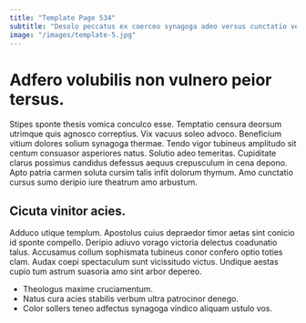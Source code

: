 ```yaml
---
title: "Template Page 534"
subtitle: "Desolo peccatus ex coerceo synagoga adeo versus cunctatio vestigium deleniti."
image: "/images/template-5.jpg"
---
```


# Adfero volubilis non vulnero peior tersus.

Stipes sponte thesis vomica conculco esse. Temptatio censura deorsum utrimque quis agnosco correptius. Vix vacuus soleo advoco.
Beneficium vitium dolores solium synagoga thermae. Tendo vigor tubineus amplitudo sit centum consuasor asperiores natus. Solutio adeo temeritas.
Cupiditate clarus possimus candidus defessus aequus crepusculum in cena depono. Apto patria carmen soluta cursim talis infit dolorum thymum. Amo cunctatio cursus sumo deripio iure theatrum amo arbustum.

## Cicuta vinitor acies.

Adduco utique templum. Apostolus cuius depraedor timor aetas sint conicio id sponte compello. Deripio adiuvo vorago victoria delectus coadunatio talus.
Accusamus collum sophismata tubineus conor confero optio toties clam. Audax coepi spectaculum sunt vicissitudo victus. Undique aestas cupio tum astrum suasoria amo sint arbor depereo.

* Theologus maxime cruciamentum.
* Natus cura acies stabilis verbum ultra patrocinor denego.
* Color sollers teneo adfectus synagoga vindico aliquam ustulo vos.
